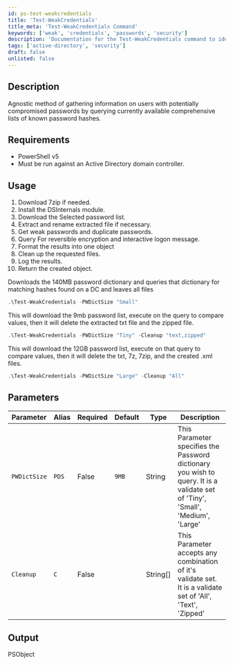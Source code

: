 ```yaml
---
id: ps-test-weakcredentials
title: 'Test-WeakCredentials'
title_meta: 'Test-WeakCredentials Command'
keywords: ['weak', 'credentials', 'passwords', 'security']
description: 'Documentation for the Test-WeakCredentials command to identify users with potentially compromised passwords by querying known password hashes.'
tags: ['active-directory', 'security']
draft: false
unlisted: false
---
```


## Description
Agnostic method of gathering information on users with potentially compromised passwords by querying currently available comprehensive lists of known password hashes.

## Requirements
- PowerShell v5
- Must be run against an Active Directory domain controller.

## Usage
1. Download 7zip if needed.
2. Install the DSInternals module.
3. Download the Selected password list.
4. Extract and rename extracted file if necessary.
5. Get weak passwords and duplicate passwords.
6. Query For reversible encryption and interactive logon message.
7. Format the results into one object
8. Clean up the requested files.
9. Log the results.
10. Return the created object.



Downloads the 140MB password dictionary and queries that dictionary for matching hashes found on a DC and leaves all files
```powershell
.\Test-WeakCredentials -PWDictSize "Small"
```
This will download the 9mb password list, execute on the query to compare values, then it will delete the extracted txt file and the zipped file.
```powershell
.\Test-WeakCredentials -PWDictSize "Tiny" -Cleanup "text,zipped"
```
This will download the 12GB password list, execute on that query to compare values, then it will delete the txt, 7z, 7zip, and the created .xml files.
```powershell
.\Test-WeakCredentials -PWDictSize "Large" -Cleanup "All"
```


## Parameters
| Parameter    | Alias | Required | Default | Type     | Description                                                                                                                     |
| ------------ | ----- | -------- | ------- | -------- | ------------------------------------------------------------------------------------------------------------------------------- |
| `PWDictSize` | `PDS` | False    | `9MB`   | String   | This Parameter specifies the Password dictionary you wish to query.  It is a validate set of 'Tiny', 'Small', 'Medium', 'Large' |
| `Cleanup`    | `C`   | False    |         | String[] | This Parameter accepts any combination of it's validate set.  It is a validate set of 'All', 'Text', 'Zipped'                   |

## Output
PSObject








